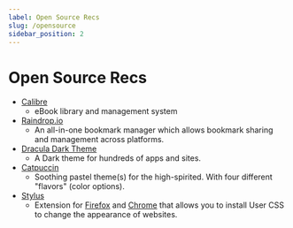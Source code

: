 ```yaml
---
label: Open Source Recs
slug: /opensource
sidebar_position: 2
---
```


# Open Source Recs

- [Calibre](https://calibre-ebook.com)
  - eBook library and management system
- [Raindrop.io](https://github.com/raindropio)
  - An all-in-one bookmark manager which allows bookmark sharing and management across platforms.
- [Dracula Dark Theme](https://draculatheme.com)
  - A Dark theme for hundreds of apps and sites.
- [Catpuccin](https://catppuccin.com)
  - Soothing pastel theme(s) for the high-spirited. With four different
    "flavors" (color options).
- [Stylus](/docs/Vault/opensource/stylus/)
  - Extension for [Firefox](https://addons.mozilla.org/firefox/addon/styl-us/)
    and
    [Chrome](https://chrome.google.com/webstore/detail/stylus/clngdbkpkpeebahjckkjfobafhncgmne)
    that allows you to install User CSS to change the appearance of websites.
